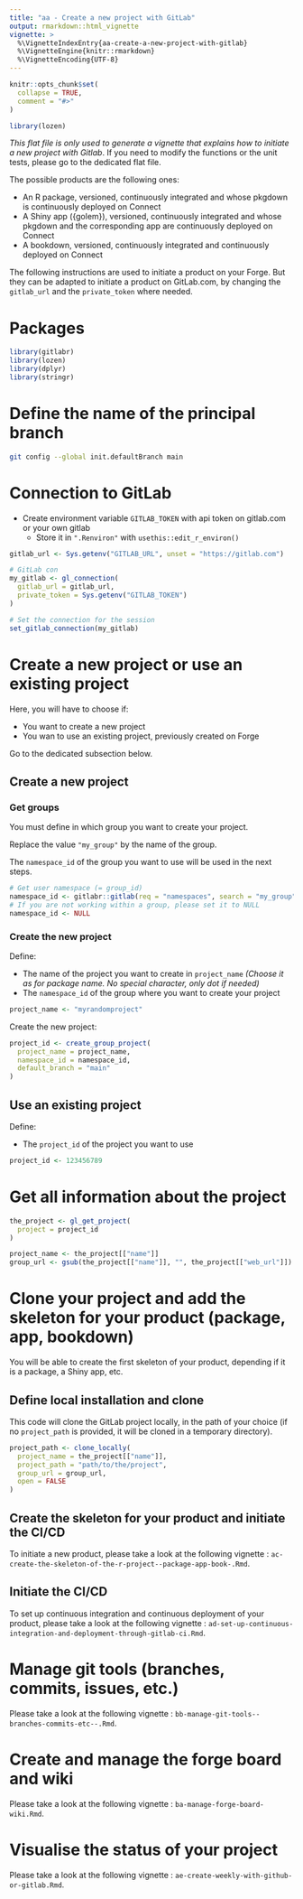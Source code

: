 ```yaml
---
title: "aa - Create a new project with GitLab"
output: rmarkdown::html_vignette
vignette: >
  %\VignetteIndexEntry{aa-create-a-new-project-with-gitlab}
  %\VignetteEngine{knitr::rmarkdown}
  %\VignetteEncoding{UTF-8}
---
```


```r
knitr::opts_chunk$set(
  collapse = TRUE,
  comment = "#>"
)
```

```r
library(lozen)
```

<!-- WARNING - This vignette is generated by {fusen} from /dev/flat_create_new_project_gitlab.Rmd: do not edit by hand -->

*This flat file is only used to generate a vignette that explains how to initiate a new project with Gitlab*. If you need to modify the functions or the unit tests, please go to the dedicated flat file. 

The possible products are the following ones:

- An R package, versioned, continuously integrated and whose pkgdown is continuously deployed on Connect
- A Shiny app ({golem}), versioned, continuously integrated and whose pkgdown and the corresponding app are continuously deployed on Connect
- A bookdown, versioned, continuously integrated and continuously deployed on Connect

The following instructions are used to initiate a product on your Forge. But they can be adapted to initiate a product on GitLab.com, by changing the `gitlab_url` and the `private_token` where needed.


# Packages

```r
library(gitlabr)
library(lozen)
library(dplyr)
library(stringr)
```

# Define the name of the principal branch

```bash
git config --global init.defaultBranch main
```

# Connection to GitLab

- Create environment variable `GITLAB_TOKEN` with api token on gitlab.com or your own gitlab
  + Store it in `".Renviron"` with `usethis::edit_r_environ()`


```r
gitlab_url <- Sys.getenv("GITLAB_URL", unset = "https://gitlab.com")

# GitLab con
my_gitlab <- gl_connection(
  gitlab_url = gitlab_url,
  private_token = Sys.getenv("GITLAB_TOKEN")
)

# Set the connection for the session
set_gitlab_connection(my_gitlab)
```

# Create a new project or use an existing project

Here, you will have to choose if: 

- You want to create a new project 
- You wan to use an existing project, previously created on Forge

Go to the dedicated subsection below.


## Create a new project

### Get groups

You must define in which group you want to create your project. 

Replace the value `"my_group"` by the name of the group.

The `namespace_id` of the group you want to use will be used in the next steps.


```r
# Get user namespace (= group_id)
namespace_id <- gitlabr::gitlab(req = "namespaces", search = "my_group")[["id"]]
# If you are not working within a group, please set it to NULL
namespace_id <- NULL
```

### Create the new project

Define:

- The name of the project you want to create in `project_name` *(Choose it as for package name. No special character, only dot if needed)*
- The `namespace_id` of the group where you want to create your project


```r
project_name <- "myrandomproject"
```

Create the new project:


```r
project_id <- create_group_project(
  project_name = project_name,
  namespace_id = namespace_id,
  default_branch = "main"
)
```

## Use an existing project

Define:

- The `project_id` of the project you want to use


```r
project_id <- 123456789
```

# Get all information about the project

```r
the_project <- gl_get_project(
  project = project_id
)

project_name <- the_project[["name"]]
group_url <- gsub(the_project[["name"]], "", the_project[["web_url"]])
```

# Clone your project and add the skeleton for your product (package, app, bookdown)

You will be able to create the first skeleton of your product, depending if it is a package, a Shiny app, etc.


## Define local installation and clone

This code will clone the GitLab project locally, in the path of your choice (if no `project_path` is provided, it will be cloned in a temporary directory).


```r
project_path <- clone_locally(
  project_name = the_project[["name"]],
  project_path = "path/to/the/project",
  group_url = group_url,
  open = FALSE
)
```

## Create the skeleton for your product and initiate the CI/CD

   
To initiate a new product, please take a look at the following vignette : `ac-create-the-skeleton-of-the-r-project--package-app-book-.Rmd`.


## Initiate the CI/CD

To set up continuous integration and continuous deployment of your product, please take a look at the following vignette : `ad-set-up-continuous-integration-and-deployment-through-gitlab-ci.Rmd`.



# Manage git tools (branches, commits, issues, etc.)

Please take a look at the following vignette : `bb-manage-git-tools--branches-commits-etc--.Rmd`.



# Create and manage the forge board and wiki

Please take a look at the following vignette : `ba-manage-forge-board-wiki.Rmd`.



# Visualise the status of your project

Please take a look at the following vignette : `ae-create-weekly-with-github-or-gitlab.Rmd`.

<!-- # Units tests -->

